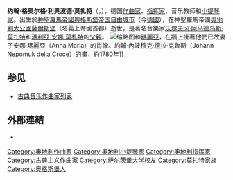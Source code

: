 {{Expand language|en}}{{Unreferenced|time=2018-12-24T00:42:16+00:00}}
{{NoteTA
|T=zh:列奧波爾德·莫扎特;zh-cn:利奥波德·莫扎特;zh-tw:李奧波德·莫札特;zh-hk:利奧普·莫札特;
|G1=Music
|1=zh:列奧波爾德·莫扎特;zh-cn:利奥波德·莫扎特;zh-tw:李奧波德·莫札特;zh-hk:利奧普·莫札特;
|2=zh:蓋歐格;zh-cn:格奥尔格;zh-tw:蓋歐格;zh-hk:格奧爾格;
|3=zh-cn:阿马德乌斯; zh-tw:阿瑪迪斯; zh-hk:阿瑪迪斯;
|4=zh-cn:沃尔夫冈; zh-tw:沃夫岡; zh-hk:胡爾夫岡;
}}

{{Infobox classical
| 中文名       = 列奧波爾德·莫扎特
| 画像         = Leopold Mozart.jpg
| 附注         = 利奥波德·莫扎特的油画肖像，约1765年。出自{{link-en|彼得罗·安东尼奥·洛伦佐尼|Pietro Antonio Lorenzoni}}。
| 原文名       = Johann Georg Leopold Mozart
| 国别         = [[神聖羅馬帝國|神聖羅馬帝國]]/[[德國|德國]]/[[奥地利|奥地利]]
| 出生日期     = {{birth date|1719|11|14}}
| 出生地       = {{flag|神圣罗马帝国}}[[奥格斯堡|奥格斯堡]]
| 逝世日期     = {{death date and age|1787|5|28|1719|11|14}}
| 逝世地       = {{flag|神圣罗马帝国}}[[奧地利大公國|奧地利大公國]][[萨尔茨堡|萨尔茨堡]]
| 所属时期     = [[古典主义音乐|古典主义]]
| 所属乐派     =
| 职业         = 音乐家，音乐教师
| 擅长作品类型 = [[管弦乐|管弦乐]]
| 代表作       = [[玩具交響曲|玩具交响曲]]
| 师从         =
| 学生         = [[沃尔夫冈·阿马德乌斯·莫扎特|沃尔夫冈·莫扎特]]
| 儿女         = 7，包括<br>[[沃尔夫冈·阿马德乌斯·莫扎特|沃尔夫冈·阿马德乌斯·莫扎特]]<br>[[瑪利亞·安娜·莫札特|瑪利亞·安娜·莫札特]]
| 配偶         = {{marriage|[[安娜·瑪麗亞·莫札特|安娜·玛丽亚·莫札特]]|1747|1778|end=d}}
| 亲属         = {{link-en|玛丽亚·安娜·塞克拉·莫扎特|Maria Anna Thekla Mozart}}（侄女）<br>{{link-en|弗朗茨·莫扎特|Franz Mozart}}（祖父）
| 签名         = Signatur Leopold Mozart.PNG
}}

'''约翰·格奥尔格·利奥波德·莫扎特'''（{{lang-de|Johann Georg Leopold Mozart}}，{{bd|1719年|11月14日|1787年|5月28日|Mozart}}），德国[[作曲家|作曲家]]、[[指挥家|指挥家]]、音乐教师和[[小提琴家|小提琴家]]。出生於[[神聖羅馬帝國|神聖羅馬帝國]][[奧格斯堡|奧格斯堡]][[帝国自由城市|帝国自由城市]]（今[[德國|德國]]），在神聖羅馬帝國[[奧地利大公國|奧地利大公國]][[薩爾斯堡|薩爾斯堡]]（名義上帝國首都）逝世，是著名音樂家[[沃尔夫冈·阿马德乌斯·莫扎特|沃尔夫冈·阿马德乌斯·莫扎特]]和[[瑪利亞·安娜·莫札特|瑪利亞·安娜·莫札特]]的[[父親|父親]]。
[[File:Wolfgang01.jpg|缩略图]]和[[瑪利亞·安娜·莫札特|瑪麗亞]]，在牆上掛著他們已故妻子安娜·瑪麗亞（Anna Maria）的肖像。約翰·內波穆克·德拉·克魯斯（Johann Nepomuk della Croce）的畫，約1780年]]

== 参见 ==
{{portal|古典音樂}}
* [[古典音樂作曲家列表|古典音乐作曲家列表]]

== 外部連結 ==
* {{IMSLP|id=Mozart, Leopold}}

{{莫扎特}}

{{Authority control}}

{{DEFAULTSORT:Mozart, Leopold}}
[[Category:奥地利作曲家|Category:奥地利作曲家]]
[[Category:奥地利小提琴家|Category:奥地利小提琴家]]
[[Category:奥地利指挥家|Category:奥地利指挥家]]
[[Category:古典主义作曲家|Category:古典主义作曲家]]
[[Category:萨尔茨堡大学校友|Category:萨尔茨堡大学校友]]
[[Category:莫扎特家族|Category:莫扎特家族]]
[[Category:奥格斯堡人|Category:奥格斯堡人]]